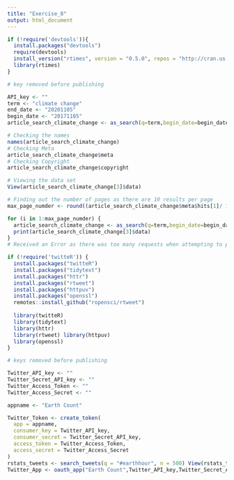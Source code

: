 ```yaml
---
title: "Exercise_8"
output: html_document
---
```


```r

if (!require('devtools')){
  install.packages("devtools")
  require(devtools)
  install_version("rtimes", version = "0.5.0", repos = "http://cran.us.r-project.org") 
  library(rtimes)
}

```

```r

# key removed before publishing 

API_key <- "" 
term <- "climate change"
end_date <- "20201105"
begin_date <- "20171105"
article_search_climate_change <- as_search(q=term,begin_date=begin_date,end_date=end_date,key=API_key)

# Checking the names 
names(article_search_climate_change)
# Checking Meta 
article_search_climate_change$meta
# Checking Copyright 
article_search_climate_change$copyright

# Viewing the data set
View(article_search_climate_change[3]$data)

# Finding out the number of pages as there are 10 results per page 
max_page_numder <- round((article_search_climate_change$meta$hits[1]/ 10)-1)

for (i in 1:max_page_numder) {
  article_search_climate_change <- as_search(q=term,begin_date=begin_date,end_date=end_date,key=API_key, page = i)
  print(article_search_climate_change[3]$data) 
}
# Received an Error as there was too many requests when attempting to print the articles regarding climate change over the last 3 years
```


```r

if (!require('twitteR')) {
  install.packages("twitteR") 
  install.packages("tidytext") 
  install.packages("httr") 
  install.packages("rtweet")
  install.packages("httpuv") 
  install.packages("openssl") 
  remotes::install_github("ropensci/rtweet")
  
  library(twitteR) 
  library(tidytext) 
  library(httr) 
  library(rtweet) library(httpuv) 
  library(openssl)
} 

```
 
```r

# keys removed before publishing

Twitter_API_key <- ""
Twitter_Secret_API_key <- ""
Twitter_Access_Token <- "" 
Twitter_Access_Secret <- ""

appname <- "Earth Count"

Twitter_Token <- create_token(
  app = appname,
  consumer_key = Twitter_API_key, 
  consumer_secret = Twitter_Secret_API_key, 
  access_token = Twitter_Access_Token, 
  access_secret = Twitter_Access_Secret
)
rstats_tweets <- search_tweets(q = "#earthhour", n = 500) View(rstats_tweets)
Twitter_App <- oauth_app("Earth Count",Twitter_API_key,Twitter_Secret_API_key)

```







